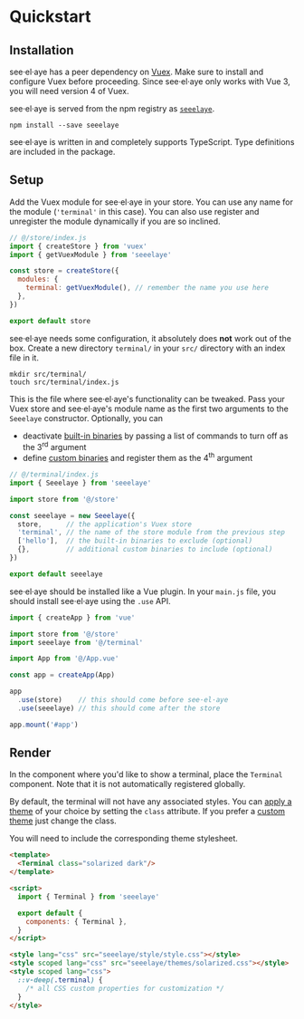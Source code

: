 
<Meta title="Guide/Quickstart"/>

# Quickstart

## Installation

see·el·aye has a peer dependency on [Vuex](https://vuex.vuejs.org). Make sure to
install and configure Vuex before proceeding. Since see·el·aye only works with
Vue 3, you will need version 4 of Vuex.

see·el·aye is served from the npm registry as
[`seeelaye`](https://www.npmjs.com/package/seeelaye).

```
npm install --save seeelaye
```

see·el·aye is written in and completely supports TypeScript. Type definitions
are included in the package.

## Setup

Add the Vuex module for see·el·aye in your store. You can use any name for the
module (`'terminal'` in this case). You can also use register and unregister
the module dynamically if you are so inclined.

```js
// @/store/index.js
import { createStore } from 'vuex'
import { getVuexModule } from 'seeelaye'

const store = createStore({
  modules: {
    terminal: getVuexModule(), // remember the name you use here
  },
})

export default store
```

see·el·aye needs some configuration, it absolutely does **not** work out of the
box. Create a new directory `terminal/` in your `src/` directory with an index
file in it.

```
mkdir src/terminal/
touch src/terminal/index.js
```

This is the file where see·el·aye's functionality can be tweaked. Pass your Vuex
store and see·el·aye's module name as the first two arguments to the `Seeelaye`
constructor. Optionally, you can
- deactivate [built-in binaries](?path=/docs/bins-callable--hello) by passing a list of commands to turn off as the 3<sup>rd</sup> argument
- define [custom binaries](?path=/docs/guide-custom-binaries--page) and register them as the 4<sup>th</sup> argument

```js
// @/terminal/index.js
import { Seeelaye } from 'seeelaye'

import store from '@/store'

const seeelaye = new Seeelaye({
  store,      // the application's Vuex store
  'terminal', // the name of the store module from the previous step
  ['hello'],  // the built-in binaries to exclude (optional)
  {},         // additional custom binaries to include (optional)
})

export default seeelaye
```

see·el·aye should be installed like a Vue plugin. In your `main.js` file, you
should install see·el·aye using the `.use` API.

```js
import { createApp } from 'vue'

import store from '@/store'
import seeelaye from '@/terminal'

import App from '@/App.vue'

const app = createApp(App)

app
  .use(store)    // this should come before see·el·aye
  .use(seeelaye) // this should come after the store

app.mount('#app')
```

## Render

In the component where you'd like to show a terminal, place the `Terminal`
component. Note that it is not automatically registered globally.

By default, the terminal will not have any associated styles. You can
[apply a theme](?path=/docs/containers-terminal--solarized-dark#theming) of your
choice by setting the `class` attribute. If you prefer a
[custom theme](?path=/docs/guide-custom-themes--page) just change the class.

You will need to include the corresponding theme stylesheet.

```html
<template>
  <Terminal class="solarized dark"/>
</template>

<script>
  import { Terminal } from 'seeelaye'

  export default {
    components: { Terminal },
  }
</script>

<style lang="css" src="seeelaye/style/style.css"></style>
<style scoped lang="css" src="seeelaye/themes/solarized.css"></style>
<style scoped lang="css">
  ::v-deep(.terminal) {
    /* all CSS custom properties for customization */
  }
</style>
```
